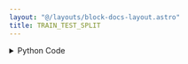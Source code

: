```yaml
---
layout: "@/layouts/block-docs-layout.astro"
title: TRAIN_TEST_SPLIT
---
```



<PythonDocsDisplay docstring={docstring} />
<AppDisplay app={app} blockName="TRAIN_TEST_SPLIT" client:visible />

<details>
<summary>Python Code</summary>
```python
from typing import TypedDict
from flojoy import flojoy, DataFrame
from sklearn.model_selection import train_test_split


class TrainTestSplitOutput(TypedDict):
    train: DataFrame
    test: DataFrame


@flojoy(deps={"scikit-learn": "1.2.2"})
def TRAIN_TEST_SPLIT(
    default: DataFrame, test_size: float = 0.2
) -> TrainTestSplitOutput:
    """The TRAIN_TEST_SPLIT node is used to split the data into test and training according to a size specified before any ML tasks.

    Parameters
    ----------
    test_size : float
        The size of testing data specified.

    Returns
    -------
    train: DataFrame
        A dataframe of training data.
    test: DataFrame
        A dataframe of test data.
    """

    df = default.m
    train, test = train_test_split(df, test_size=test_size)
    return TrainTestSplitOutput(train=DataFrame(df=train), test=DataFrame(df=test))

```
[Find this Flojoy Block on GitHub](https://github.com/flojoy-ai/blocks/blob/main/blocks/AI_ML/CLASSIFICATION/TRAIN_TEST_SPLIT/TRAIN_TEST_SPLIT.py)
</details>


## Example

